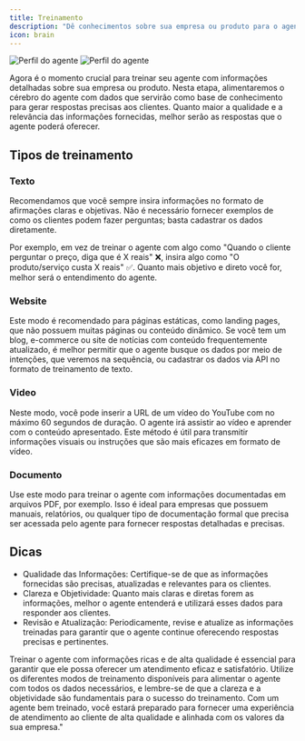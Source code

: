 ```yaml
---
title: Treinamento
description: "Dê conhecimentos sobre sua empresa ou produto para o agente"
icon: brain
---
```


<img
  className="block dark:hidden rounded-xl border border-gray-300"
  src="/images/agents-form/train-light.png"
  alt="Perfil do agente"
/>
<img
  className="hidden dark:block rounded-xl"
  src="/images/agents-form/train-dark.png"
  alt="Perfil do agente"
/>

Agora é o momento crucial para treinar seu agente com informações detalhadas sobre sua empresa ou produto. Nesta etapa, alimentaremos o cérebro do agente com dados que servirão como base de conhecimento para gerar respostas precisas aos clientes. Quanto maior a qualidade e a relevância das informações fornecidas, melhor serão as respostas que o agente poderá oferecer.

## Tipos de treinamento

### Texto

Recomendamos que você sempre insira informações no formato de afirmações claras e objetivas. Não é necessário fornecer exemplos de como os clientes podem fazer perguntas; basta cadastrar os dados diretamente.

Por exemplo, em vez de treinar o agente com algo como "Quando o cliente perguntar o preço, diga que é X reais" ❌, insira algo como "O produto/serviço custa X reais" ✅. Quanto mais objetivo e direto você for, melhor será o entendimento do agente.

### Website

Este modo é recomendado para páginas estáticas, como landing pages, que não possuem muitas páginas ou conteúdo dinâmico. Se você tem um blog, e-commerce ou site de notícias com conteúdo frequentemente atualizado, é melhor permitir que o agente busque os dados por meio de intenções, que veremos na sequência, ou cadastrar os dados via API no formato de treinamento de texto.

### Video

Neste modo, você pode inserir a URL de um vídeo do YouTube com no máximo 60 segundos de duração. O agente irá assistir ao vídeo e aprender com o conteúdo apresentado. Este método é útil para transmitir informações visuais ou instruções que são mais eficazes em formato de vídeo.

### Documento

Use este modo para treinar o agente com informações documentadas em arquivos PDF, por exemplo. Isso é ideal para empresas que possuem manuais, relatórios, ou qualquer tipo de documentação formal que precisa ser acessada pelo agente para fornecer respostas detalhadas e precisas.

## Dicas

- Qualidade das Informações: Certifique-se de que as informações fornecidas são precisas, atualizadas e relevantes para os clientes.
- Clareza e Objetividade: Quanto mais claras e diretas forem as informações, melhor o agente entenderá e utilizará esses dados para responder aos clientes.
- Revisão e Atualização: Periodicamente, revise e atualize as informações treinadas para garantir que o agente continue oferecendo respostas precisas e pertinentes.

Treinar o agente com informações ricas e de alta qualidade é essencial para garantir que ele possa oferecer um atendimento eficaz e satisfatório. Utilize os diferentes modos de treinamento disponíveis para alimentar o agente com todos os dados necessários, e lembre-se de que a clareza e a objetividade são fundamentais para o sucesso do treinamento. Com um agente bem treinado, você estará preparado para fornecer uma experiência de atendimento ao cliente de alta qualidade e alinhada com os valores da sua empresa."

